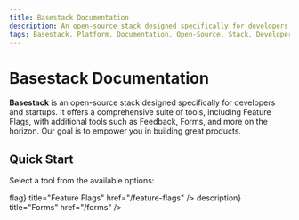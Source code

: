 ```yaml
---
title: Basestack Documentation
description: An open-source stack designed specifically for developers and startups.
tags: Basestack, Platform, Documentation, Open-Source, Stack, Developers, Startups, Feature Flags, Feedback, Forms
---
```


# Basestack Documentation

**Basestack** is an open-source stack designed specifically for developers and startups. It offers a comprehensive suite of tools, including Feature Flags, with additional tools such as Feedback, Forms, and more on the horizon. Our goal is to empower you in building great products.

## Quick Start


Select a tool from the available options:

<Cards>
    <Cards.Card
        icon={<span className="material-symbols-outlined">flag</span>}
        title="Feature Flags"
        href="/feature-flags"
    />
    <Cards.Card
        icon={<span className="material-symbols-outlined">description</span>}
        title="Forms"
        href="/forms"
    />
</Cards>
